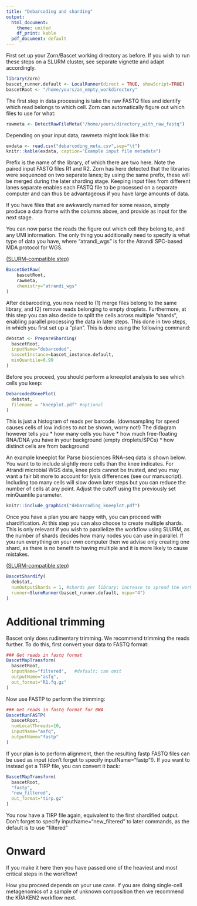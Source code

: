 ```yaml
---
title: "Debarcoding and sharding"
output:
  html_document:
    theme: united
    df_print: kable
  pdf_document: default
---
```



First set up your Zorn/Bascet working directory as before. If you wish to run
these steps on a SLURM cluster, see separate vignette and adapt accordingly.

```r
library(Zorn)
bascet_runner.default <- LocalRunner(direct = TRUE, showScript=TRUE)
bascetRoot <- "/home/yours/an_empty_workdirectory"
```


The first step in data processing is take the raw FASTQ files and identify which
read belongs to which cell. Zorn can automatically figure out which files to use
for what:

```r
rawmeta <- DetectRawFileMeta("/home/yours/directory_with_raw_fastq")
```

Depending on your input data, rawmeta might look like this:

```r
exdata <- read.csv("debarcoding_meta.csv",sep="\t")
knitr::kable(exdata, caption="Example input file metadata")
```

Prefix is the name of the library, of which there are two here. Note the paired input FASTQ files R1 and R2.
Zorn has here detected that the libraries were sequenced on two separate lanes; by using the same
prefix, these will be merged during the later sharding stage. Keeping input files from different lanes separate
enables each FASTQ file to be processed on a separate computer and can thus be advantageous if you
have large amounts of data.

If you have files that are awkwardly named for some reason, simply produce a data frame
with the columns above, and provide as input for the next stage.

You can now parse the reads the figure out which cell they belong to, and any UMI
information. The only thing you additionally need to specify is what type of data
you have, where "atrandi_wgs" is for the Atrandi SPC-based MDA protocol for WGS.

[(SLURM-compatible step)](slurm.html)

```r
BascetGetRaw(
    bascetRoot, 
    rawmeta,
    chemistry="atrandi_wgs"
)
```

After debarcoding, you now need to (1) merge files belong to the same library,
and (2) remove reads belonging to empty droplets. Furthermore, at this step
you can also decide to split the cells across multiple "shards", enabling parallel
processing the data in later steps. This done in two steps, in which you first
set up a "plan". This is done using the following command:

```r
debstat <- PrepareSharding(
  bascetRoot,
  inputName="debarcoded",
  bascetInstance=bascet_instance.default,
  minQuantile=0.99
)  
```

Before you proceed, you should perform a kneeplot analysis to see which cells
you keep:

```r
DebarcodedKneePlot(
  debstat, 
  filename = "kneeplot.pdf" #optional
)
```

This is just a histogram of reads per barcode. (downsampling for speed causes cells of low indices to not be shown, worry not!)
The didagram however tells you
* how many cells you have
* how much free-floating RNA/DNA you have in your background (empty droplets/SPCs)
* how distinct cells are from background

An example kneeplot for Parse biosciences RNA-seq data is shown below. You want to 
to include slightly more cells than the knee indicates. For Atrandi microbial WGS data,
knee plots cannot be trusted, and you may want a fair bit more to account for lysis
differences (see our manuscript). Including too many cells will slow down later steps
but you can reduce the number of cells at any point. Adjust the cutoff using the
previously set minQuantile parameter.

```r
knitr::include_graphics("debarcoding_kneeplot.pdf")
```

Once you have a plan you are happy with, you can proceed with shardification.
At this step you can also choose to create multiple shards. This is only relevant
if you wish to parallelize the workflow using SLURM, as the number of shards decides
how many nodes you can use in parallel. If you run everything on your own computer
then we advise only creating one shard, as there is no benefit to having multiple
and it is more likely to cause mistakes.

[(SLURM-compatible step)](slurm.html)

```r
BascetShardify(
  debstat,
  numOutputShards = 1, #shards per library; increase to spread the workload over more computers
  runner=SlurmRunner(bascet_runner.default, ncpu="4")  
)
```



# Additional trimming

Bascet only does rudimentary trimming. We recommend trimming the reads further.
To do this, first convert your data to FASTQ format:

```r
### Get reads in fastq format
BascetMapTransform(
  bascetRoot,
  inputName="filtered",   #default; can omit
  outputName="asfq",  
  out_format="R1.fq.gz"
)
```

Now use FASTP to perform the trimming:

```r
### Get reads in fastq format for BWA
BascetRunFASTP(
  bascetRoot,
  numLocalThreads=10,
  inputName="asfq",
  outputName="fastp"
)
```

If your plan is to perform alignment, then the resulting fastp FASTQ files
can be used as input (don't forget to specify inputName="fastp"!).
If you want to instead get a TIRP file, you can convert it back:

```r
BascetMapTransform(
  bascetRoot,
  "fastp",
  "new_filtered",
  out_format="tirp.gz"
)
```


You now have a TIRP file again, equivalent to the first shardified output.
Don't forget to specify inputName="new_filtered" to later commands, as the default
is to use "filtered"


# Onward

If you make it here then you have passed one of the heaviest and most critical
steps in the workflow!

How you proceed depends on your use case. If you are doing single-cell metagenomics
of a sample of unknown composition then we recommend the KRAKEN2 workflow next.


